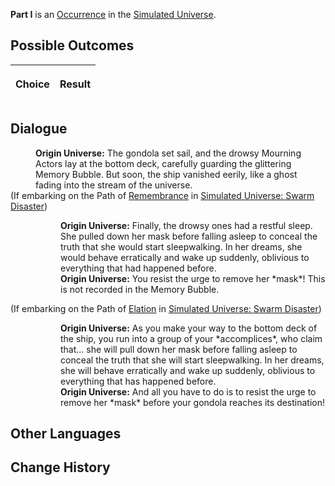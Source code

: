 {{Simulated Universe Event Infobox
|title         = Part I
|image         = 5.png
|type          =
|domains_su    = 
|domains_ext   = 
|domains_swarm = 
|domains_gng   = 
|requirements  =
|prev          = 
|next          = 
|indexRewards  =
|characters    = 
}}
'''Part I''' is an [[Simulated Universe/Occurrence|Occurrence]] in the [[Simulated Universe]].

==Possible Outcomes==
{| class="article-table"
!Choice
!Result

|}

<!--
==Gameplay Notes==

-->
==Dialogue==
{{Dialogue Start}}
:'''Origin Universe:''' The gondola set sail, and the drowsy Mourning Actors lay at the bottom deck, carefully guarding the glittering Memory Bubble. But soon, the ship vanished eerily, like a ghost fading into the stream of the universe.
;(If embarking on the Path of [[Simulated Universe/Paths#Remembrance|Remembrance]] in [[Simulated Universe: Swarm Disaster]])
:{{SU Special Dialogue|Remembrance|Touch those Memory Bubbles.|You want to obtain more *memories*.}}
::'''Origin Universe:''' Finally, the drowsy ones had a restful sleep. She pulled down her mask before falling asleep to conceal the truth that she would start sleepwalking. In her dreams, she would behave erratically and wake up suddenly, oblivious to everything that had happened before.
::'''Origin Universe:''' You resist the urge to remove her *mask*! This is not recorded in the Memory Bubble.
;(If embarking on the Path of [[Simulated Universe/Paths#Elation|Elation]] in [[Simulated Universe: Swarm Disaster]])
:{{SU Special Dialogue|Elation|Hide under the boat together.|The Mourning Actor sees you... and invites you to join her.}}
::'''Origin Universe:''' As you make your way to the bottom deck of the ship, you run into a group of your *accomplices*, who claim that... she will pull down her mask before falling asleep to conceal the truth that she will start sleepwalking. In her dreams, she will behave erratically and wake up suddenly, oblivious to everything that has happened before.
::'''Origin Universe:''' And all you have to do is to resist the urge to remove her *mask* before your gondola reaches its destination!
{{Dialogue End}}

==Other Languages==
{{Other Languages
|en    = Part I
|zhs   = 其一
|zht   = 其一
|ja    = その1
|ko    = I
|es    = Parte I
|fr    = Partie I
|ru    = I
|th    = ตอน 1
|vi    = Phần 1
|de    = Teil 1
|id    = Bagian I
|pt    = Parte I
}}

==Change History==
{{Change History|1.0}}
